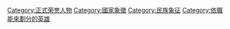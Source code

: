{{Catmore}}

[[Category:正式荣誉人物|Category:正式荣誉人物]]
[[Category:國家象徵|Category:國家象徵]]
[[Category:民族象征|Category:民族象征]]
[[Category:依職能來劃分的英雄|Category:依職能來劃分的英雄]]